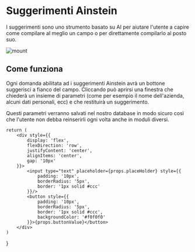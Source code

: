 # Suggerimenti Ainstein

I suggerimenti sono uno strumento basato su AI per aiutare l'utente a capire come compilare al meglio un campo o per direttamente compilarlo al posto suo.

![mount](https://images.pexels.com/photos/808465/pexels-photo-808465.jpeg?auto=compress&cs=tinysrgb&w=1260&h=750&dpr=1)

## Come funziona

Ogni domanda abilitata ad i suggerimenti Ainstein avrà un bottone suggerisci a fianco del campo. Cliccando può aprirsi una finestra che chiederà un insieme di parametri 
(come per esempio il nome dell'azienda, alcuni dati personali, ecc) e che restituirà un suggerimento.

Questi parametri verranno salvati nel nostro database in modo sicuro così che l'utente non debba reinserirli ogni volta anche in moduli diversi.

<InputBox placeHolder="Inserisci il tuo nome" buttonValue="Suggerimento"></InputBox>

    return (
        <div style={{
            display: 'flex',
            flexDirection: 'row',
            justifyContent: 'center',
            alignItems: 'center',
            gap: '10px'
        }}>
            <input type="text" placeholder={props.placeHolder} style={{
                padding: '10px',
                borderRadius: '5px',
                border: '1px solid #ccc'
            }}/>
            <button style={{
                padding: '10px',
                borderRadius: '5px',
                border: '1px solid #ccc',
                backgroundColor: '#f0f0f0'
            }}>{props.buttonValue}</button>
        </div>
    )
}